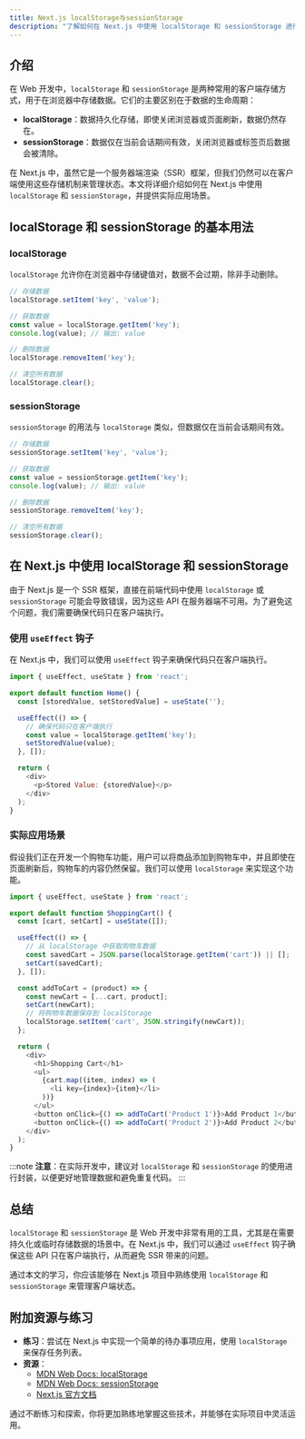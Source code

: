 ```yaml
---
title: Next.js localStorage与sessionStorage
description: "了解如何在 Next.js 中使用 localStorage 和 sessionStorage 进行状态管理。本文适合初学者，包含详细的解释、代码示例和实际应用场景。"
---
```


## 介绍

在 Web 开发中，`localStorage` 和 `sessionStorage` 是两种常用的客户端存储方式，用于在浏览器中存储数据。它们的主要区别在于数据的生命周期：

- **localStorage**：数据持久化存储，即使关闭浏览器或页面刷新，数据仍然存在。
- **sessionStorage**：数据仅在当前会话期间有效，关闭浏览器或标签页后数据会被清除。

在 Next.js 中，虽然它是一个服务器端渲染（SSR）框架，但我们仍然可以在客户端使用这些存储机制来管理状态。本文将详细介绍如何在 Next.js 中使用 `localStorage` 和 `sessionStorage`，并提供实际应用场景。

## localStorage 和 sessionStorage 的基本用法

### localStorage

`localStorage` 允许你在浏览器中存储键值对，数据不会过期，除非手动删除。

```javascript
// 存储数据
localStorage.setItem('key', 'value');

// 获取数据
const value = localStorage.getItem('key');
console.log(value); // 输出: value

// 删除数据
localStorage.removeItem('key');

// 清空所有数据
localStorage.clear();
```

### sessionStorage

`sessionStorage` 的用法与 `localStorage` 类似，但数据仅在当前会话期间有效。

```javascript
// 存储数据
sessionStorage.setItem('key', 'value');

// 获取数据
const value = sessionStorage.getItem('key');
console.log(value); // 输出: value

// 删除数据
sessionStorage.removeItem('key');

// 清空所有数据
sessionStorage.clear();
```

## 在 Next.js 中使用 localStorage 和 sessionStorage

由于 Next.js 是一个 SSR 框架，直接在前端代码中使用 `localStorage` 或 `sessionStorage` 可能会导致错误，因为这些 API 在服务器端不可用。为了避免这个问题，我们需要确保代码只在客户端执行。

### 使用 `useEffect` 钩子

在 Next.js 中，我们可以使用 `useEffect` 钩子来确保代码只在客户端执行。

```javascript
import { useEffect, useState } from 'react';

export default function Home() {
  const [storedValue, setStoredValue] = useState('');

  useEffect(() => {
    // 确保代码只在客户端执行
    const value = localStorage.getItem('key');
    setStoredValue(value);
  }, []);

  return (
    <div>
      <p>Stored Value: {storedValue}</p>
    </div>
  );
}
```

### 实际应用场景

假设我们正在开发一个购物车功能，用户可以将商品添加到购物车中，并且即使在页面刷新后，购物车的内容仍然保留。我们可以使用 `localStorage` 来实现这个功能。

```javascript
import { useEffect, useState } from 'react';

export default function ShoppingCart() {
  const [cart, setCart] = useState([]);

  useEffect(() => {
    // 从 localStorage 中获取购物车数据
    const savedCart = JSON.parse(localStorage.getItem('cart')) || [];
    setCart(savedCart);
  }, []);

  const addToCart = (product) => {
    const newCart = [...cart, product];
    setCart(newCart);
    // 将购物车数据保存到 localStorage
    localStorage.setItem('cart', JSON.stringify(newCart));
  };

  return (
    <div>
      <h1>Shopping Cart</h1>
      <ul>
        {cart.map((item, index) => (
          <li key={index}>{item}</li>
        ))}
      </ul>
      <button onClick={() => addToCart('Product 1')}>Add Product 1</button>
      <button onClick={() => addToCart('Product 2')}>Add Product 2</button>
    </div>
  );
}
```

:::note
**注意**：在实际开发中，建议对 `localStorage` 和 `sessionStorage` 的使用进行封装，以便更好地管理数据和避免重复代码。
:::

## 总结

`localStorage` 和 `sessionStorage` 是 Web 开发中非常有用的工具，尤其是在需要持久化或临时存储数据的场景中。在 Next.js 中，我们可以通过 `useEffect` 钩子确保这些 API 只在客户端执行，从而避免 SSR 带来的问题。

通过本文的学习，你应该能够在 Next.js 项目中熟练使用 `localStorage` 和 `sessionStorage` 来管理客户端状态。

## 附加资源与练习

- **练习**：尝试在 Next.js 中实现一个简单的待办事项应用，使用 `localStorage` 来保存任务列表。
- **资源**：
  - [MDN Web Docs: localStorage](https://developer.mozilla.org/en-US/docs/Web/API/Window/localStorage)
  - [MDN Web Docs: sessionStorage](https://developer.mozilla.org/en-US/docs/Web/API/Window/sessionStorage)
  - [Next.js 官方文档](https://nextjs.org/docs)

通过不断练习和探索，你将更加熟练地掌握这些技术，并能够在实际项目中灵活运用。